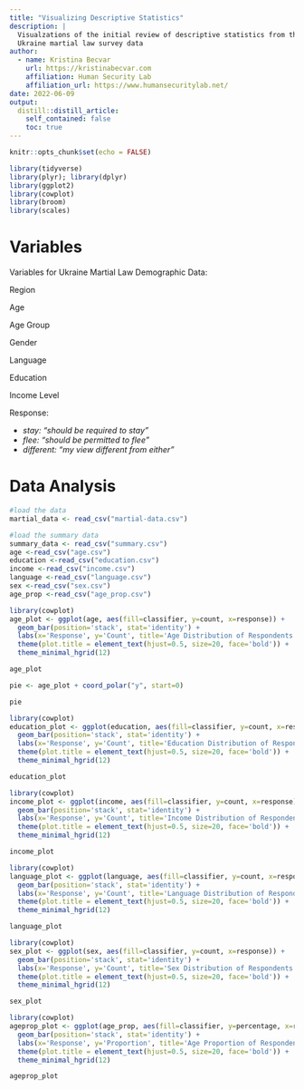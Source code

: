 ```yaml
---
title: "Visualizing Descriptive Statistics"
description: |
  Visualzations of the initial review of descriptive statistics from the
  Ukraine martial law survey data
author:
  - name: Kristina Becvar
    url: https://kristinabecvar.com
    affiliation: Human Security Lab
    affiliation_url: https://www.humansecuritylab.net/
date: 2022-06-09
output:
  distill::distill_article:
    self_contained: false
    toc: true
---
```



```r
knitr::opts_chunk$set(echo = FALSE)

library(tidyverse)
library(plyr); library(dplyr)
library(ggplot2)
library(cowplot)
library(broom)
library(scales)

```

# Variables

Variables for Ukraine Martial Law Demographic Data:

Region

Age

Age Group

Gender

Language

Education

Income Level

Response:

* *stay: “should be required to stay”*
* *flee: “should be permitted to flee”*
* *different: “my view different from either”*

# Data Analysis

```r
#load the data
martial_data <- read_csv("martial-data.csv")
```

```r
#load the summary data
summary_data <- read_csv("summary.csv")
age <-read_csv("age.csv")
education <-read_csv("education.csv")
income <-read_csv("income.csv")
language <-read_csv("language.csv")
sex <-read_csv("sex.csv")
age_prop <-read_csv("age_prop.csv")
```

```r
library(cowplot)
age_plot <- ggplot(age, aes(fill=classifier, y=count, x=response)) + 
  geom_bar(position='stack', stat='identity') +
  labs(x='Response', y='Count', title='Age Distribution of Respondents') +
  theme(plot.title = element_text(hjust=0.5, size=20, face='bold')) +
  theme_minimal_hgrid(12)

age_plot

pie <- age_plot + coord_polar("y", start=0)

pie
```

```r
library(cowplot)
education_plot <- ggplot(education, aes(fill=classifier, y=count, x=response)) + 
  geom_bar(position='stack', stat='identity') +
  labs(x='Response', y='Count', title='Education Distribution of Respondents') +
  theme(plot.title = element_text(hjust=0.5, size=20, face='bold')) +
  theme_minimal_hgrid(12)

education_plot
```

```r
library(cowplot)
income_plot <- ggplot(income, aes(fill=classifier, y=count, x=response)) + 
  geom_bar(position='stack', stat='identity') +
  labs(x='Response', y='Count', title='Income Distribution of Respondents') +
  theme(plot.title = element_text(hjust=0.5, size=20, face='bold')) +
  theme_minimal_hgrid(12)

income_plot
```

```r
library(cowplot)
language_plot <- ggplot(language, aes(fill=classifier, y=count, x=response)) + 
  geom_bar(position='stack', stat='identity') +
  labs(x='Response', y='Count', title='Language Distribution of Respondents') +
  theme(plot.title = element_text(hjust=0.5, size=20, face='bold')) +
  theme_minimal_hgrid(12)

language_plot
```



```r
library(cowplot)
sex_plot <- ggplot(sex, aes(fill=classifier, y=count, x=response)) + 
  geom_bar(position='stack', stat='identity') +
  labs(x='Response', y='Count', title='Sex Distribution of Respondents') +
  theme(plot.title = element_text(hjust=0.5, size=20, face='bold')) +
  theme_minimal_hgrid(12)

sex_plot
```

```r
library(cowplot)
ageprop_plot <- ggplot(age_prop, aes(fill=classifier, y=percentage, x=response)) + 
  geom_bar(position='stack', stat='identity') +
  labs(x='Response', y='Proportion', title='Age Proportion of Respondents') +
  theme(plot.title = element_text(hjust=0.5, size=20, face='bold')) +
  theme_minimal_hgrid(12)

ageprop_plot
```




